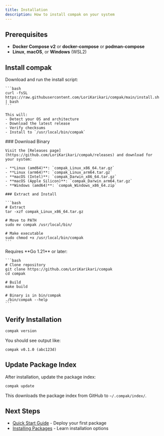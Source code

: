 ```yaml
---
title: Installation
description: How to install compak on your system
---
```



## Prerequisites

- **Docker Compose v2** or **docker-compose** or **podman-compose**
- **Linux**, **macOS**, or **Windows** (WSL2)

## Install compak

<Tabs>
  <TabItem label="Install Script" icon="rocket">
    Download and run the install script:

    ```bash
    curl -fsSL https://raw.githubusercontent.com/LoriKarikari/compak/main/install.sh | bash
    ```

    This will:
    - Detect your OS and architecture
    - Download the latest release
    - Verify checksums
    - Install to `/usr/local/bin/compak`
  </TabItem>

  <TabItem label="Manual" icon="pencil">
    ### Download Binary

    Visit the [Releases page](https://github.com/LoriKarikari/compak/releases) and download for your system:

    - **Linux (amd64)**: `compak_Linux_x86_64.tar.gz`
    - **Linux (arm64)**: `compak_Linux_arm64.tar.gz`
    - **macOS (Intel)**: `compak_Darwin_x86_64.tar.gz`
    - **macOS (Apple Silicon)**: `compak_Darwin_arm64.tar.gz`
    - **Windows (amd64)**: `compak_Windows_x86_64.zip`

    ### Extract and Install

    ```bash
    # Extract
    tar -xzf compak_Linux_x86_64.tar.gz

    # Move to PATH
    sudo mv compak /usr/local/bin/

    # Make executable
    sudo chmod +x /usr/local/bin/compak
    ```
  </TabItem>

  <TabItem label="Build from Source" icon="seti:config">
    Requires **Go 1.21** or later:

    ```bash
    # Clone repository
    git clone https://github.com/LoriKarikari/compak
    cd compak

    # Build
    make build

    # Binary is in bin/compak
    ./bin/compak --help
    ```
  </TabItem>
</Tabs>

## Verify Installation

```bash
compak version
```

You should see output like:
```
compak v0.1.0 (abc123d)
```

## Update Package Index

After installation, update the package index:

```bash
compak update
```

This downloads the package index from GitHub to `~/.compak/index/`.

## Next Steps

- [Quick Start Guide](/getting-started/quick-start/) - Deploy your first package
- [Installing Packages](/guides/installing/) - Learn installation options
